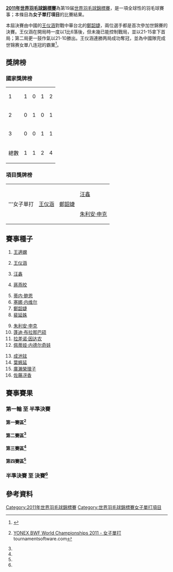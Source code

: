 {{noteTA|G1=Badminton}}
{{2011年世界羽毛球錦標賽}}
'''[[2011年世界羽毛球錦標賽|2011年世界羽毛球錦標賽]]'''為第19届[[世界羽毛球錦標賽|世界羽毛球錦標賽]]，是一項全球性的羽毛球賽事；本條目為'''女子單打項目'''的比賽結果。

本屆決賽由中國的[[王仪涵|王仪涵]]對戰中華台北的[[鄭韶婕|鄭韶婕]]，兩位選手都是首次參加世錦賽的決賽。王仪涵在開局時一度以1比6落後，但未幾已能控制戰局，並以21-15拿下首局；第二局更一鼓作氣以21-10勝出。王仪涵連勝两局成功奪冠，並為中國隊完成世锦赛女單八连冠的霸業<ref>{{cite news|title=世锦赛王仪涵首度“封后” 上海姑娘赢正名之战|url=http://sports.sohu.com/20110815/n316345220.shtml|newspaper=《东方体育日报》|date=2011-08-15|accessdate=2011-08-15|archive-date=2020-09-27|archive-url=https://web.archive.org/web/20200927145750/https://sports.sohu.com/20110815/n316345220.shtml|dead-url=no}}</ref>。

==獎牌榜==
===國家獎牌榜===
{| {{RankedMedalTable}}
|-
| 1 ||align=left|{{bat|CHN}} || 1 || 0 || 1 || 2
|-
| 2 ||align=left|{{TPE}} || 0 || 1 || 0 || 1
|-
| 3 ||align=left|{{GER}} || 0 || 0 || 1 || 1

|- class="sortbottom"
!colspan=2|總數|| 1 || 1 || 2 || 4
|}

===項目獎牌榜===
{| {{MedalistTable|type=項目}}
|-
|rowspan=2|'''女子單打
|rowspan=2|{{flagicon|CHN}} [[王仪涵|王仪涵]]
|rowspan=2|{{flagicon|TPE}} [[鄭韶婕|鄭韶婕]]
|{{flagicon|CHN}} [[汪鑫|汪鑫]]
|-
|{{flagicon|GER}} [[朱利安·申克|朱利安·申克]]
|}

==賽事種子==
{{col-begin}}
{{col-4}}
#{{flagicon|CHN}} [[王適嫻|王適嫻]]
#{{flagicon|CHN}} [[王仪涵|王仪涵]]
#{{flagicon|CHN}} [[汪鑫|汪鑫]]
#{{flagicon|CHN}} [[蔣燕皎|蔣燕皎]]
{{col-4}}
<ol start="5">
<li> {{flagicon|DEN}} [[蒂内·鲍恩|蒂内·鲍恩]]
<li> {{flagicon|IND}} [[塞娜·内维尔|塞娜·内维尔]]
<li> {{flagicon|TPE}} [[鄭韶婕|鄭韶婕]]
<li> {{flagicon|KOR}} [[裴延姝|裴延姝]]
</ol>
{{col-4}}
<ol start="9">
<li> {{flagicon|GER}} [[朱利安·申克|朱利安·申克]]
<li> {{flagicon|THA}} [[蓬迪·布拉那巴硕|蓬迪·布拉那巴硕]]
<li> {{flagicon|THA}} [[拉差诺·因达农|拉差诺·因达农]]
<li> {{flagicon|BUL}} [[佩蒂娅·内德尔奇娃|佩蒂娅·内德尔奇娃]]
</ol>
{{col-4}}
<ol start="13">
<li> {{flagicon|KOR}} [[成池铉|成池铉]]
<li> {{flagicon|HKG}} [[葉姵延|葉姵延]]
<li> {{flagicon|JPN}} [[廣瀨榮理子|廣瀨榮理子]]
<li> {{flagicon|JPN}} [[佐藤冴香|佐藤冴香]]
</ol>
{{col-end}}



==賽事賽果==
===第一輪 至 半準決賽===
====第一賽區<ref name="WS">{{en}}[http://www.tournamentsoftware.com/sport/draw.aspx?id=E563A742-DF5A-44B0-8253-B53004FAEB4D&draw=2 YONEX BWF World Championships 2011 - 女子單打] {{Wayback|url=http://www.tournamentsoftware.com/sport/draw.aspx?id=E563A742-DF5A-44B0-8253-B53004FAEB4D&draw=2 |date=20170719222118 }} tournamentsoftware.com</ref>====
{{16TeamBracket-Compact-Tennis3
| RD1=第一轮（48強）<br/>8月8日
| RD2=第二轮（32強）<br/>8月9日
| RD3=第三轮（16強）<br/>8月11日
| RD4=半準決賽（8強）<br/>8月12日
| team-width=170
| score-width=20

| RD1-seed01=1
| RD1-team01='''{{flagicon|CHN}} [[王適嫻|王適嫻]]
| RD1-score01-1=
| RD1-score01-2=
| RD1-score01-3=
| RD1-seed02= 
| RD1-team02=輪空
| RD1-score02-1=
| RD1-score02-2=
| RD1-score02-3=

| RD1-seed03=
| RD1-team03='''{{flagicon|BUL}} [[琳达·塞奇妮|琳达·塞奇妮]]
| RD1-score03-1='''21
| RD1-score03-2='''21
| RD1-score03-3=
| RD1-seed04=
| RD1-team04={{flagicon|MAR}} [[Rajae_Rochdy|Rajae Rochdy]]
| RD1-score04-1=7
| RD1-score04-2=12
| RD1-score04-3=

| RD1-seed05=10
| RD1-team05='''{{Nowrap|{{flagicon|THA}} [[蓬迪·布拉那巴硕|蓬迪·布拉那巴硕]]}}
| RD1-score05-1=
| RD1-score05-2=
| RD1-score05-3=
| RD1-seed06=
| RD1-team06=輪空
| RD1-score06-1=
| RD1-score06-2=
| RD1-score06-3=

| RD1-seed07=
| RD1-team07={{flagicon|NZL}} [[陳潔英|陳潔英]]
| RD1-score07-1='''21
| RD1-score07-2=13
| RD1-score07-3=11
| RD1-seed08=
| RD1-team08='''{{flagicon|ENG}} [[伊丽莎白·卡恩|伊丽莎白·卡恩]]
| RD1-score08-1=16
| RD1-score08-2='''21
| RD1-score08-3='''21

| RD1-seed09=7
| RD1-team09='''{{flagicon|TPE}} [[鄭韶婕|鄭韶婕]]
| RD1-score09-1=
| RD1-score09-2=
| RD1-score09-3=
| RD1-seed10=
| RD1-team10=輪空
| RD1-score10-1=
| RD1-score10-2=
| RD1-score10-3=

| RD1-seed11=
| RD1-team11={{flagicon|CAN}} [[夏尔曼·丽德|夏尔曼·丽德]]
| RD1-score11-1=9
| RD1-score11-2=19
| RD1-score11-3=
| RD1-seed12=
| RD1-team12='''{{flagicon|BEL}} [[谭莲妮|谭莲妮]]
| RD1-score12-1='''21
| RD1-score12-2='''21
| RD1-score12-3=

| RD1-seed13=15
| RD1-team13='''{{flagicon|JPN}} [[廣瀨榮理子|廣瀨榮理子]]
| RD1-score13-1=
| RD1-score13-2=
| RD1-score13-3=
| RD1-seed14=
| RD1-team14=輪空
| RD1-score14-1=
| RD1-score14-2=
| RD1-score14-3=

| RD1-seed15=
| RD1-team15={{flagicon|NED}} [[姚洁|姚洁]]
| RD1-score15-1=18
| RD1-score15-2=21
| RD1-score15-3=
| RD1-seed16=
| RD1-team16='''{{flagicon|ESP}} [[卡罗列娜·马琳|卡罗列娜·马琳]]
| RD1-score16-1='''21
| RD1-score16-2='''23
| RD1-score16-3=

| RD2-seed01=1
| RD2-team01='''{{flagicon|CHN}} [[王適嫻|王適嫻]]
| RD2-score01-1='''21
| RD2-score01-2='''21
| RD2-score01-3=
| RD2-seed02=
| RD2-team02={{flagicon|BUL}} [[琳达·塞奇妮|琳达·塞奇妮]]
| RD2-score02-1=11
| RD2-score02-2=14
| RD2-score02-3=

| RD2-seed03=10
| RD2-team03='''{{Nowrap|{{flagicon|THA}} [[蓬迪·布拉那巴硕|蓬迪·布拉那巴硕]]}}
| RD2-score03-1='''21
| RD2-score03-2='''21
| RD2-score03-3=
| RD2-seed04=
| RD2-team04={{flagicon|ENG}} [[伊丽莎白·卡恩|伊丽莎白·卡恩]]
| RD2-score04-1=12
| RD2-score04-2=19
| RD2-score04-3=

| RD2-seed05=7
| RD2-team05='''{{flagicon|TPE}} [[鄭韶婕|鄭韶婕]]
| RD2-score05-1='''21
| RD2-score05-2='''21
| RD2-score05-3=
| RD2-seed06=
| RD2-team06={{flagicon|BEL}} [[谭莲妮|谭莲妮]]
| RD2-score06-1=15
| RD2-score06-2=11
| RD2-score06-3=

| RD2-seed07=15
| RD2-team07={{flagicon|JPN}} [[廣瀨榮理子|廣瀨榮理子]]
| RD2-score07-1='''23
| RD2-score07-2=16
| RD2-score07-3=16
| RD2-seed08=
| RD2-team08='''{{flagicon|ESP}} [[卡罗列娜·马琳|卡罗列娜·马琳]]
| RD2-score08-1=21
| RD2-score08-2='''21
| RD2-score08-3='''21

| RD3-seed01=1
| RD3-team01='''{{flagicon|CHN}} [[王適嫻|王適嫻]]
| RD3-score01-1='''21
| RD3-score01-2='''21
| RD3-score01-3=
| RD3-seed02=10
| RD3-team02={{Nowrap|{{flagicon|THA}} [[蓬迪·布拉那巴硕|蓬迪·布拉那巴硕]]}}
| RD3-score02-1=7
| RD3-score02-2=11
| RD3-score02-3=

| RD3-seed03=7
| RD3-team03='''{{flagicon|TPE}} [[鄭韶婕|鄭韶婕]]
| RD3-score03-1='''21
| RD3-score03-2='''21
| RD3-score03-3=
| RD3-seed04=
| RD3-team04={{flagicon|ESP}} [[卡罗列娜·马琳|卡罗列娜·马琳]]
| RD3-score04-1=18
| RD3-score04-2=17
| RD3-score04-3=

| RD4-seed01=1
| RD4-team01={{flagicon|CHN}} [[王適嫻|王適嫻]]
| RD4-score01-1=16
| RD4-score01-2=17
| RD4-score01-3=
| RD4-seed02=7
| RD4-team02='''{{nowrap|{{flagicon|TPE}} [[鄭韶婕|鄭韶婕]]}}
| RD4-score02-1='''21
| RD4-score02-2='''21
| RD4-score02-3=
}}

====第二賽區<ref name="WS"/>====
{{16TeamBracket-Compact-Tennis3
| RD1=第一轮（48強）<br/>8月8日
| RD2=第二轮（32強）<br/>8月9日
| RD3=第三轮（16強）<br/>8月11日
| RD4=半準決賽（8強）<br/>8月12日
| team-width=170
| score-width=20

| RD1-seed01=4
| RD1-team01='''{{flagicon|CHN}} [[蔣燕皎|蔣燕皎]]
| RD1-score01-1=
| RD1-score01-2=
| RD1-score01-3=
| RD1-seed02= 
| RD1-team02=輪空
| RD1-score02-1=
| RD1-score02-2=
| RD1-score02-3=

| RD1-seed03=
| RD1-team03='''{{flagicon|SIN}} [[伏明天|伏明天]]
| RD1-score03-1='''21
| RD1-score03-2='''21
| RD1-score03-3=
| RD1-seed04=
| RD1-team04={{flagicon|UKR}} [[拉里莎·格里加|拉里莎·格里加]]
| RD1-score04-1=10
| RD1-score04-2=10
| RD1-score04-3=

| RD1-seed05=9
| RD1-team05='''{{flagicon|GER}} [[朱利安·申克|朱利安·申克]]
| RD1-score05-1=
| RD1-score05-2=
| RD1-score05-3=
| RD1-seed06=
| RD1-team06=輪空
| RD1-score06-1=
| RD1-score06-2=
| RD1-score06-3=

| RD1-seed07=
| RD1-team07='''{{nowrap|{{flagicon|INA}} [[琳达·韦尼·法内特里|琳达·韦尼·法内特里]]}}
| RD1-score07-1='''21
| RD1-score07-2='''21
| RD1-score07-3=
| RD1-seed08=
| RD1-team08={{flagicon|RUS}} [[塔吉娜·比比克|塔吉娜·比比克]]
| RD1-score08-1=11
| RD1-score08-2=9
| RD1-score08-3=

| RD1-seed09=5
| RD1-team09='''{{flagicon|DEN}} [[蒂内·鲍恩|蒂内·鲍恩]]
| RD1-score09-1=
| RD1-score09-2=
| RD1-score09-3=
| RD1-seed10=
| RD1-team10=輪空
| RD1-score10-1=
| RD1-score10-2=
| RD1-score10-3=

| RD1-seed11=
| RD1-team11={{flagicon|SUI}} [[让尼娜·奇科尼尼|让尼娜·奇科尼尼]]
| RD1-score11-1='''22
| RD1-score11-2=19
| RD1-score11-3=13
| RD1-seed12=
| RD1-team12='''{{flagicon|HKG}} [[陳祉嘉|陳祉嘉]]
| RD1-score12-1=20
| RD1-score12-2='''21
| RD1-score12-3='''21

| RD1-seed13=13
| RD1-team13='''{{flagicon|KOR}} [[成池铉|成池铉]]
| RD1-score13-1=
| RD1-score13-2=
| RD1-score13-3=
| RD1-seed14=
| RD1-team14=輪空
| RD1-score14-1=
| RD1-score14-2=
| RD1-score14-3=

| RD1-seed15=
| RD1-team15={{flagicon|SVN}} [[马娅·特夫尔迪|马娅·特夫尔迪]]
| RD1-score15-1=11
| RD1-score15-2=13
| RD1-score15-3=
| RD1-seed16=
| RD1-team16='''{{flagicon|JPN}} [[後藤愛|後藤愛]]
| RD1-score16-1='''21
| RD1-score16-2='''21
| RD1-score16-3=

| RD2-seed01=4
| RD2-team01='''{{flagicon|CHN}} [[蔣燕皎|蔣燕皎]]
| RD2-score01-1='''21
| RD2-score01-2='''21
| RD2-score01-3=
| RD2-seed02=
| RD2-team02={{flagicon|SIN}} [[伏明天|伏明天]]
| RD2-score02-1=13
| RD2-score02-2=17
| RD2-score02-3=

| RD2-seed03=9
| RD2-team03='''{{flagicon|GER}} [[朱利安·申克|朱利安·申克]]
| RD2-score03-1='''22
| RD2-score03-2=18
| RD2-score03-3='''21
| RD2-seed04=
| RD2-team04={{nowrap|{{flagicon|INA}} [[琳达·韦尼·法内特里|琳达·韦尼·法内特里]]}}
| RD2-score04-1=20
| RD2-score04-2='''21
| RD2-score04-3=11

| RD2-seed05=5
| RD2-team05='''{{flagicon|DEN}} [[蒂内·鲍恩|蒂内·鲍恩]]
| RD2-score05-1='''26
| RD2-score05-2='''21
| RD2-score05-3=
| RD2-seed06=
| RD2-team06={{flagicon|HKG}} [[陳祉嘉|陳祉嘉]]
| RD2-score06-1=24
| RD2-score06-2=7
| RD2-score06-3=

| RD2-seed07=13
| RD2-team07='''{{flagicon|KOR}} [[成池铉|成池铉]]
| RD2-score07-1='''21
| RD2-score07-2='''21
| RD2-score07-3=
| RD2-seed08=
| RD2-team08={{flagicon|JPN}} [[後藤愛|後藤愛]]
| RD2-score08-1=13
| RD2-score08-2=14
| RD2-score08-3=

| RD3-seed01=4
| RD3-team01={{flagicon|CHN}} [[蔣燕皎|蔣燕皎]]
| RD3-score01-1=14
| RD3-score01-2='''21
| RD3-score01-3=17
| RD3-seed02=9
| RD3-team02='''{{nowrap|{{flagicon|GER}} [[朱利安·申克|朱利安·申克]]}}
| RD3-score02-1='''21
| RD3-score02-2=7
| RD3-score02-3='''21

| RD3-seed03=5
| RD3-team03='''{{flagicon|DEN}} [[蒂内·鲍恩|蒂内·鲍恩]]
| RD3-score03-1=13
| RD3-score03-2='''21
| RD3-score03-3='''21
| RD3-seed04=13
| RD3-team04={{flagicon|KOR}} [[成池铉|成池铉]]
| RD3-score04-1='''21
| RD3-score04-2=12
| RD3-score04-3=10

| RD4-seed01=9
| RD4-team01='''{{nowrap|{{flagicon|GER}} [[朱利安·申克|朱利安·申克]]}}
| RD4-score01-1='''21
| RD4-score01-2='''21
| RD4-score01-3=
| RD4-seed02=5
| RD4-team02={{flagicon|DEN}} [[蒂内·鲍恩|蒂内·鲍恩]]
| RD4-score02-1=9
| RD4-score02-2=11
| RD4-score02-3=
}}

====第三賽區<ref name="WS"/>====
{{16TeamBracket-Compact-Tennis3
| RD1=第一轮（48強）<br/>8月8日
| RD2=第二轮（32強）<br/>8月10日
| RD3=第三轮（16強）<br/>8月11日
| RD4=半準決賽（8強）<br/>8月12日
| team-width=170
| score-width=20

| RD1-seed01=
| RD1-team01={{flagicon|SCO}} [[苏珊·埃格尔斯达芙|苏珊·埃格尔斯达芙]]
| RD1-score01-1=20
| RD1-score01-2=16
| RD1-score01-3=
| RD1-seed02=
| RD1-team02='''{{flagicon|CAN}} [[李文珊_(羽毛球運動員)|李文珊]]
| RD1-score02-1='''22
| RD1-score02-2='''21
| RD1-score02-3=

| RD1-seed03=
| RD1-team03=輪空
| RD1-score03-1=
| RD1-score03-2=
| RD1-score03-3=
| RD1-seed04=14
| RD1-team04='''{{flagicon|HKG}} [[葉姵延|葉姵延]]
| RD1-score04-1=
| RD1-score04-2=
| RD1-score04-3=

| RD1-seed05=
| RD1-team05={{flagicon|INA}} [[阿德里安蒂·菲尔达萨里|阿德里安蒂·菲尔达萨里]]
| RD1-score05-1='''21
| RD1-score05-2=22
| RD1-score05-3=13
| RD1-seed06=
| RD1-team06='''{{flagicon|IRL}} [[克洛伊·马吉|克洛伊·马吉]]
| RD1-score06-1=13
| RD1-score06-2='''24
| RD1-score06-3='''21

| RD1-seed07=
| RD1-team07=輪空
| RD1-score07-1=
| RD1-score07-2=
| RD1-score07-3=
| RD1-seed08=6
| RD1-team08='''{{flagicon|IND}} [[塞娜·内维尔|塞娜·内维尔]]
| RD1-score08-1=
| RD1-score08-2=
| RD1-score08-3=

| RD1-seed09=
| RD1-team09={{flagicon|USA}} [[王敏力|王敏力]]
| RD1-score09-1=17
| RD1-score09-2=17
| RD1-score09-3=
| RD1-seed10=
| RD1-team10='''{{flagicon|ITA}} [[阿格內塞·阿萊格里尼|阿格內塞·阿萊格里尼]]
| RD1-score10-1='''21
| RD1-score10-2='''21
| RD1-score10-3=

| RD1-seed11=
| RD1-team11=輪空
| RD1-score11-1=
| RD1-score11-2=
| RD1-score11-3=
| RD1-seed12=12
| RD1-team12='''{{flagicon|BUL}} [[佩蒂娅·内德尔奇娃|佩蒂娅·内德尔奇娃]]
| RD1-score12-1=
| RD1-score12-2=
| RD1-score12-3=

| RD1-seed13=
| RD1-team13={{flagicon|CZE}} [[克里斯蒂娜·加文霍尔特|克里斯蒂娜·加文霍尔特]]
| RD1-score13-1=16
| RD1-score13-2=15
| RD1-score13-3=
| RD1-seed14=
| RD1-team14='''{{nowrap|{{flagicon|RUS}} [[安娜斯塔西亚·普洛科朋科|安娜斯塔西亚·普洛科朋科]]}}
| RD1-score14-1='''21
| RD1-score14-2='''21
| RD1-score14-3=

| RD1-seed15=
| RD1-team15=輪空
| RD1-score15-1=
| RD1-score15-2=
| RD1-score15-3=
| RD1-seed16=3
| RD1-team16='''{{flagicon|CHN}} [[汪鑫|汪鑫]]
| RD1-score16-1=
| RD1-score16-2=
| RD1-score16-3=

| RD2-seed01=
| RD2-team01={{flagicon|CAN}} [[李文珊_(羽毛球運動員)|李文珊]]
| RD2-score01-1=21
| RD2-score01-2='''21
| RD2-score01-3=17
| RD2-seed02=14
| RD2-team02='''{{flagicon|HKG}} [[葉姵延|葉姵延]]
| RD2-score02-1='''23
| RD2-score02-2=17
| RD2-score02-3='''21

| RD2-seed03=
| RD2-team03={{flagicon|IRL}} [[克洛伊·马吉|克洛伊·马吉]]
| RD2-score03-1=10
| RD2-score03-2=7
| RD2-score03-3=
| RD2-seed04=6
| RD2-team04='''{{flagicon|IND}} [[塞娜·内维尔|塞娜·内维尔]]
| RD2-score04-1='''21
| RD2-score04-2='''21
| RD2-score04-3=

| RD2-seed05=
| RD2-team05={{flagicon|ITA}} [[阿格內塞·阿萊格里尼|阿格內塞·阿萊格里尼]]
| RD2-score05-1=11
| RD2-score05-2=12
| RD2-score05-3=
| RD2-seed06=12
| RD2-team06='''{{Nowrap|{{flagicon|BUL}} [[佩蒂娅·内德尔奇娃|佩蒂娅·内德尔奇娃]]}}
| RD2-score06-1='''21
| RD2-score06-2='''21
| RD2-score06-3=

| RD2-seed07=
| RD2-team07={{nowrap|{{flagicon|RUS}} [[安娜斯塔西亚·普洛科朋科|安娜斯塔西亚·普洛科朋科]]}}
| RD2-score07-1=15
| RD2-score07-2=13
| RD2-score07-3=
| RD2-seed08=3
| RD2-team08='''{{flagicon|CHN}} [[汪鑫|汪鑫]]
| RD2-score08-1='''21
| RD2-score08-2='''21
| RD2-score08-3=

| RD3-seed01=14
| RD3-team01={{nowrap|{{flagicon|HKG}} [[葉姵延|葉姵延]] (中途退出)}}
| RD3-score01-1=3
| RD3-score01-2=''5
| RD3-score01-3=
| RD3-seed02=6
| RD3-team02='''{{flagicon|IND}} [[塞娜·内维尔|塞娜·内维尔]]
| RD3-score02-1='''21
| RD3-score02-2=''13
| RD3-score02-3=

| RD3-seed03=12
| RD3-team03={{Nowrap|{{flagicon|BUL}} [[佩蒂娅·内德尔奇娃|佩蒂娅·内德尔奇娃]]}}
| RD3-score03-1='''21
| RD3-score03-2=13
| RD3-score03-3=5
| RD3-seed04=3
| RD3-team04='''{{flagicon|CHN}} [[汪鑫|汪鑫]]
| RD3-score04-1=16
| RD3-score04-2='''21
| RD3-score04-3='''21

| RD4-seed01=6
| RD4-team01={{Nowrap|{{flagicon|IND}} [[塞娜·内维尔|塞娜·内维尔]]}}
| RD4-score01-1=15
| RD4-score01-2=10
| RD4-score01-3=
| RD4-seed02=3
| RD4-team02='''{{flagicon|CHN}} [[汪鑫|汪鑫]]
| RD4-score02-1='''21
| RD4-score02-2='''21
| RD4-score02-3=
}}

====第四賽區<ref name="WS"/>====
{{16TeamBracket-Compact-Tennis3
| RD1=第一轮（48強）<br/>8月8日
| RD2=第二轮（32強）<br/>8月10日 
| RD3=第三轮（16強）<br/>8月11日 
| RD4=半準決賽（8強）<br/>8月12日 
| team-width=170
| score-width=20

| RD1-seed01=
| RD1-team01={{nowrap|{{flagicon|TPE}} [[戴資穎|戴資穎]] (退賽)}}
| RD1-score01-1=
| RD1-score01-2=
| RD1-score01-3=
| RD1-seed02=
| RD1-team02='''{{flagicon|GER}} [[奥尔佳·科农|奥尔佳·科农]]
| RD1-score02-1=
| RD1-score02-2=
| RD1-score02-3=

| RD1-seed03=
| RD1-team03=輪空
| RD1-score03-1=
| RD1-score03-2=
| RD1-score03-3=
| RD1-seed04=16
| RD1-team04='''{{flagicon|JPN}} [[佐藤冴香|佐藤冴香]]
| RD1-score04-1=
| RD1-score04-2=
| RD1-score04-3=

| RD1-seed05=
| RD1-team05='''{{flagicon|FRA}} [[皮红艳|皮红艳]]
| RD1-score05-1='''21
| RD1-score05-2='''21
| RD1-score05-3=
| RD1-seed06=
| RD1-team06={{flagicon|ENG}} [[莎拉·沃克|莎拉·沃克]]
| RD1-score06-1=12
| RD1-score06-2=8
| RD1-score06-3=

| RD1-seed07=
| RD1-team07=輪空
| RD1-score07-1=
| RD1-score07-2=
| RD1-score07-3=
| RD1-seed08=8
| RD1-team08='''{{flagicon|KOR}} [[裴延姝|裴延姝]]
| RD1-score08-1=
| RD1-score08-2=
| RD1-score08-3=

| RD1-seed09=
| RD1-team09={{flagicon|AUT}} [[西蒙娜·普鲁茨|西蒙娜·普鲁茨]]
| RD1-score09-1=10
| RD1-score09-2=18
| RD1-score09-3=
| RD1-seed10=
| RD1-team10='''{{flagicon|NED}} [[茱蒂·梅伦迪克|茱蒂·梅伦迪克]]
| RD1-score10-1='''21
| RD1-score10-2='''21
| RD1-score10-3=

| RD1-seed11=
| RD1-team11=輪空
| RD1-score11-1=
| RD1-score11-2=
| RD1-score11-3=
| RD1-seed12=11
| RD1-team12='''{{Nowrap|{{flagicon|THA}} [[拉差诺·因达农|拉差诺·因达农]]}}
| RD1-score12-1=
| RD1-score12-2=
| RD1-score12-3=

| RD1-seed13=
| RD1-team13='''{{flagicon|SIN}} [[顾娟|顾娟]]
| RD1-score13-1='''21
| RD1-score13-2='''21
| RD1-score13-3=
| RD1-seed14=
| RD1-team14={{flagicon|THA}} [[莎拉姬·波萨娜|莎拉姬·波萨娜]]
| RD1-score14-1=19
| RD1-score14-2=17
| RD1-score14-3=

| RD1-seed15=
| RD1-team15=輪空
| RD1-score15-1=
| RD1-score15-2=
| RD1-score15-3=
| RD1-seed16=2
| RD1-team16='''{{flagicon|CHN}} [[王仪涵|王仪涵]]
| RD1-score16-1=
| RD1-score16-2=
| RD1-score16-3=

| RD2-seed01=
| RD2-team01={{flagicon|GER}} [[奥尔佳·科农|奥尔佳·科农]]
| RD2-score01-1=20
| RD2-score01-2=11
| RD2-score01-3=
| RD2-seed02=16
| RD2-team02='''{{flagicon|JPN}} [[佐藤冴香|佐藤冴香]]
| RD2-score02-1='''22
| RD2-score02-2='''21
| RD2-score02-3=

| RD2-seed03=
| RD2-team03='''{{flagicon|FRA}} [[皮红艳|皮红艳]]
| RD2-score03-1='''21
| RD2-score03-2=15
| RD2-score03-3='''21
| RD2-seed04=8
| RD2-team04={{flagicon|KOR}} [[裴延姝|裴延姝]]
| RD2-score04-1=9
| RD2-score04-2='''21
| RD2-score04-3=13

| RD2-seed05=
| RD2-team05={{flagicon|NED}} [[茱蒂·梅伦迪克|茱蒂·梅伦迪克]]
| RD2-score05-1=18
| RD2-score05-2='''21
| RD2-score05-3=14
| RD2-seed06=11
| RD2-team06='''{{Nowrap|{{flagicon|THA}} [[拉差诺·因达农|拉差诺·因达农]]}}
| RD2-score06-1='''21
| RD2-score06-2=11
| RD2-score06-3='''21

| RD2-seed07=
| RD2-team07={{flagicon|SIN}} [[顾娟|顾娟]]
| RD2-score07-1=13
| RD2-score07-2=18
| RD2-score07-3=
| RD2-seed08=2
| RD2-team08='''{{flagicon|CHN}} [[王仪涵|王仪涵]]
| RD2-score08-1='''21
| RD2-score08-2='''21
| RD2-score08-3=

| RD3-seed01=16
| RD3-team01={{flagicon|JPN}} [[佐藤冴香|佐藤冴香]]
| RD3-score01-1=18
| RD3-score01-2=14
| RD3-score01-3=
| RD3-seed02=
| RD3-team02='''{{flagicon|FRA}} [[皮红艳|皮红艳]]
| RD3-score02-1='''21
| RD3-score02-2='''21
| RD3-score02-3=

| RD3-seed03=11
| RD3-team03={{Nowrap|{{flagicon|THA}} [[拉差诺·因达农|拉差诺·因达农]]}}
| RD3-score03-1='''21
| RD3-score03-2=12
| RD3-score03-3=9
| RD3-seed04=2
| RD3-team04='''{{flagicon|CHN}} [[王仪涵|王仪涵]]
| RD3-score04-1=13
| RD3-score04-2='''21
| RD3-score04-3='''21

| RD4-seed01=
| RD4-team01={{flagicon|FRA}} [[皮红艳|皮红艳]]
| RD4-score01-1=14
| RD4-score01-2=16
| RD4-score01-3=
| RD4-seed02=2
| RD4-team02='''{{nowrap|{{flagicon|CHN}} [[王仪涵|王仪涵]]}}
| RD4-score02-1='''21
| RD4-score02-2='''21
| RD4-score02-3=
}}

===半準決賽 至 決賽<ref name="WS"/>===
{{8TeamBracket-Tennis3 
| RD1=半準決賽<br/>8月12日
| RD2=準決賽<br/>8月13日
| RD3=決賽<br/>8月14日
| team-width=200
| score-width=20

| RD1-seed1= 1
| RD1-team1={{flagicon|CHN}} [[王適嫻|王適嫻]]
| RD1-score1-1=16
| RD1-score1-2=17
| RD1-score1-3=
| RD1-seed2= 7
| RD1-team2='''{{flagicon|TPE}} [[鄭韶婕|鄭韶婕]]
| RD1-score2-1='''21
| RD1-score2-2='''21
| RD1-score2-3=

| RD1-seed3= 9
| RD1-team3='''{{flagicon|GER}} [[朱利安·申克|朱利安·申克]]
| RD1-score3-1='''21
| RD1-score3-2='''21
| RD1-score3-3=
| RD1-seed4= 5
| RD1-team4={{flagicon|DEN}} [[蒂内·鲍恩|蒂内·鲍恩]]
| RD1-score4-1=9
| RD1-score4-2=11
| RD1-score4-3=

| RD1-seed5= 6
| RD1-team5={{flagicon|IND}} [[塞娜·内维尔|塞娜·内维尔]]
| RD1-score5-1=15
| RD1-score5-2=10
| RD1-score5-3=
| RD1-seed6= 3
| RD1-team6='''{{flagicon|CHN}} [[汪鑫|汪鑫]]
| RD1-score6-1='''21
| RD1-score6-2='''21
| RD1-score6-3=

| RD1-seed7=  
| RD1-team7={{flagicon|FRA}} [[皮红艳|皮红艳]]
| RD1-score7-1=14
| RD1-score7-2=16
| RD1-score7-3=
| RD1-seed8= 2
| RD1-team8='''{{flagicon|CHN}} [[王仪涵|王仪涵]]
| RD1-score8-1='''21
| RD1-score8-2='''21
| RD1-score8-3=

| RD2-seed1= 7
| RD2-team1='''{{flagicon|TPE}} [[鄭韶婕|鄭韶婕]]
| RD2-score1-1='''21
| RD2-score1-2='''21
| RD2-score1-3=
| RD2-seed2= 9
| RD2-team2={{flagicon|GER}} [[朱利安·申克|朱利安·申克]]
| RD2-score2-1=18
| RD2-score2-2=6
| RD2-score2-3=

| RD2-seed3= 3
| RD2-team3={{flagicon|CHN}} [[汪鑫|汪鑫]]
| RD2-score3-1=14
| RD2-score3-2=16
| RD2-score3-3=
| RD2-seed4= 2
| RD2-team4='''{{flagicon|CHN}} [[王仪涵|王仪涵]]
| RD2-score4-1='''21
| RD2-score4-2='''21
| RD2-score4-3=

| RD3-seed1= 7
| RD3-team1={{flagicon|TPE}} [[鄭韶婕|鄭韶婕]]
| RD3-score1-1=15
| RD3-score1-2=10
| RD3-score1-3=
| RD3-seed2= 2
| RD3-team2='''{{flagicon|CHN}} [[王仪涵|王仪涵]]
| RD3-score2-1='''21
| RD3-score2-2='''21
| RD3-score2-3=
}}

==參考資料==
{{reflist}}

[[Category:2011年世界羽毛球錦標賽|Category:2011年世界羽毛球錦標賽]]
[[Category:世界羽毛球錦標賽女子單打項目|Category:世界羽毛球錦標賽女子單打項目]]